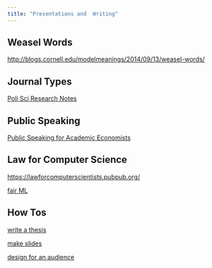 ---
title: "Presentations and  Writing"
---

## Weasel Words

<http://blogs.cornell.edu/modelmeanings/2014/09/13/weasel-words/>

## Journal Types

[Poli Sci Research Notes](https://resulumit.com/blog/polisci-research-notes/)

## Public Speaking

[Public Speaking for Academic Economists](https://mfr.osf.io/render?url=https%3A%2F%2Fosf.io%2Fd8wm9%2Fdownload)

## Law for Computer Science

<https://lawforcomputerscientists.pubpub.org/>

[fair ML](https://avehtari.github.io/modelselection/rats_kcv.html)

## How Tos

[write a thesis](https://www.cs.jhu.edu/~jason/advice/how-to-write-a-thesis.html)

[make slides](https://kieranhealy.org/blog/archives/2018/03/24/making-slides/)

[design for an audience](http://style.org/ku/)
